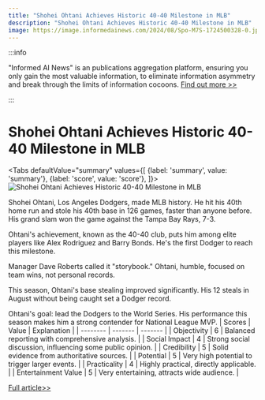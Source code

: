 ```yaml
---
title: "Shohei Ohtani Achieves Historic 40-40 Milestone in MLB"
description: "Shohei Ohtani Achieves Historic 40-40 Milestone in MLB"
image: https://image.informedainews.com/2024/08/Spo-M7S-1724500328-0.jpg
---
```



:::info

"Informed AI News" is an publications aggregation platform, ensuring you only gain the most valuable information, to eliminate information asymmetry and break through the limits of information cocoons.  [Find out more >>](/)

:::

# Shohei Ohtani Achieves Historic 40-40 Milestone in MLB


<Tabs
	defaultValue="summary"
	values={[
	{label: 'summary', value: 'summary'},
	{label: 'score', value: 'score'},
]}>
<TabItem value="summary">
<img
  src="https://image.informedainews.com/2024/08/Spo-M7S-1724500328-0.jpg"
  alt="Shohei Ohtani Achieves Historic 40-40 Milestone in MLB"
/>



Shohei Ohtani, Los Angeles Dodgers, made MLB history. He hit his 40th home run and stole his 40th base in 126 games, faster than anyone before. His grand slam won the game against the Tampa Bay Rays, 7-3.

Ohtani's achievement, known as the 40-40 club, puts him among elite players like Alex Rodriguez and Barry Bonds. He's the first Dodger to reach this milestone.

Manager Dave Roberts called it "storybook." Ohtani, humble, focused on team wins, not personal records.

This season, Ohtani's base stealing improved significantly. His 12 steals in August without being caught set a Dodger record.

Ohtani's goal: lead the Dodgers to the World Series. His performance this season makes him a strong contender for National League MVP.
</TabItem>
<TabItem value="score">
	| Scores     | Value   | Explanation |
	| -------- | ------- | ------- |
	| Objectivity  | 6    | Balanced reporting with comprehensive analysis.    |
	| Social Impact | 4     | Strong social discussion, influencing some public opinion.    |
	| Credibility    | 5    | Solid evidence from authoritative sources.    |
	| Potential    | 5    | Very high potential to trigger larger events.    |
	| Practicality    | 4    | Highly practical, directly applicable.    |
	| Entertainment Value    | 5    | Very entertaining, attracts wide audience.    |
</TabItem>
</Tabs>

[Full article>>](https://asia.nikkei.com/Spotlight/Sports/Shohei-Ohtani-becomes-fastest-player-in-MLB-history-to-join-40-40-club)
